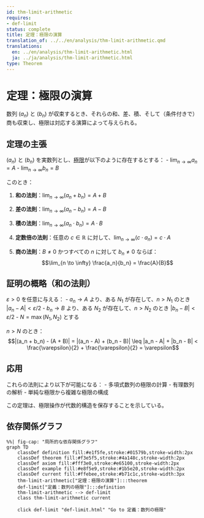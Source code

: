 ```yaml
---
id: thm-limit-arithmetic
requires:
- def-limit
status: complete
title: 定理：極限の演算
translation_of: ../../en/analysis/thm-limit-arithmetic.qmd
translations:
  en: ../en/analysis/thm-limit-arithmetic.html
  ja: ../ja/analysis/thm-limit-arithmetic.html
type: Theorem
---
```


# 定理：極限の演算 {#thm-limit-arithmetic}

数列 $(a_n)$ と $(b_n)$ が収束するとき、それらの和、差、積、そして（条件付きで）商も収束し、極限は対応する演算によって与えられる。

## 定理の主張

$(a_n)$ と $(b_n)$ を実数列とし、[極限](def-limit.qmd)が以下のように存在するとする：
- $\lim_{n \to \infty} a_n = A$
- $\lim_{n \to \infty} b_n = B$

このとき：

1. **和の法則**：$\lim_{n \to \infty} (a_n + b_n) = A + B$

2. **差の法則**：$\lim_{n \to \infty} (a_n - b_n) = A - B$

3. **積の法則**：$\lim_{n \to \infty} (a_n \cdot b_n) = A \cdot B$

4. **定数倍の法則**：任意の $c \in \mathbb{R}$ に対して、$\lim_{n \to \infty} (c \cdot a_n) = c \cdot A$

5. **商の法則**：$B \neq 0$ かつすべての $n$ に対して $b_n \neq 0$ ならば：
   $$\lim_{n \to \infty} \frac{a_n}{b_n} = \frac{A}{B}$$

## 証明の概略（和の法則）

$\varepsilon > 0$ を任意に与える：
- $a_n \to A$ より、ある $N_1$ が存在して、$n > N_1$ のとき $|a_n - A| < \varepsilon/2$
- $b_n \to B$ より、ある $N_2$ が存在して、$n > N_2$ のとき $|b_n - B| < \varepsilon/2$
- $N = \max(N_1, N_2)$ とする

$n > N$ のとき：
$$|(a_n + b_n) - (A + B)| = |(a_n - A) + (b_n - B)| \leq |a_n - A| + |b_n - B| < \frac{\varepsilon}{2} + \frac{\varepsilon}{2} = \varepsilon$$

## 応用

これらの法則により以下が可能になる：
- 多項式数列の極限の計算
- 有理数列の解析
- 単純な極限から複雑な極限の構成

この定理は、極限操作が代数的構造を保存することを示している。

## 依存関係グラフ

```mermaid
%%| fig-cap: "局所的な依存関係グラフ"
graph TD
    classDef definition fill:#e1f5fe,stroke:#01579b,stroke-width:2px
    classDef theorem fill:#f3e5f5,stroke:#4a148c,stroke-width:2px
    classDef axiom fill:#fff3e0,stroke:#e65100,stroke-width:2px
    classDef example fill:#e8f5e9,stroke:#1b5e20,stroke-width:2px
    classDef current fill:#ffebee,stroke:#b71c1c,stroke-width:3px
    thm-limit-arithmetic["定理：極限の演算"]:::theorem
    def-limit["定義：数列の極限"]:::definition
    thm-limit-arithmetic --> def-limit
    class thm-limit-arithmetic current

    click def-limit "def-limit.html" "Go to 定義：数列の極限"
```
